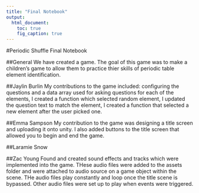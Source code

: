 ```yaml
---
title: "Final Notebook"
output:
  html_document:
    toc: true
    fig_caption: true
---
```

#Periodic Shuffle Final Notebook

##General
We have created a game. The goal of this game was to make a children's game to allow them to practice thier skills of periodic table element identification.

##Jaylin Burlin
My contributions to the game included: configuring the questions and a data array used for asking questions for each of the elements, I created a function which selected random element, I updated the question text to match the element, I created a function that selected a new element after the user picked one. 


##Emma Sampson
My contribution to the game was designing a title screen and uploading it onto unity. I also added buttons to the title screen that allowed you to begin and end the game.

##Laramie Snow


##Zac Young
Found and created sound effects and tracks which were implemented into the game. THese audio files were added to the assets folder and were attached to audio source on a game object within the scene.
THe audio files play constantly and loop once the title scene is bypassed. Other audio files were set up to play when events were triggered.